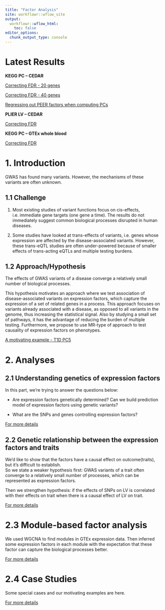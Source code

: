 ```yaml
---
title: "Factor Analysis"
site: workflowr::wflow_site
output:
  workflowr::wflow_html:
    toc: false
editor_options:
  chunk_output_type: console
---
```



# **Latest Results**

**KEGG PC -- CEDAR**

[Correcting FDR - 20 genes](https://xsun1229.github.io/factor_analysis_new/redo_correct_lfdr_20genes.html)

[Correcting FDR - 40 genes](https://xsun1229.github.io/factor_analysis_new/redo_correct_lfdr.html)

[Regressing out PEER factors when computing PCs](https://xsun1229.github.io/factor_analysis/pc_regress_out_peer.html)

**PLIER LV -- CEDAR**

[Correcting FDR](https://xsun1229.github.io/factor_analysis/redo_correct_lfdr_plier.html)

**KEGG PC -- GTEx whole blood**

[Correcting FDR](https://xsun1229.github.io/factor_analysis/redo_correct_lfdr_gtexwholeblood.html)

# **1. Introduction**

GWAS has found many variants. However, the mechanisms of these variants are often unknown. 

## **1.1 Challenge** 

(1) Most existing studies of variant functions focus on cis-effects, i.e. immediate gene targets (one gene a time). The results do not immediately suggest common biological processes disrupted in human diseases. 

(2) Some studies have looked at trans-effects of variants, i.e. genes whose expression are affected by the disease-associated variants. However, these trans-eQTL studies are often under-powered because of smaller effects of trans-acting eQTLs and multiple testing burdens. 

## **1.2 Approach/Hypothesis**

The effects of GWAS variants of a disease converge a relatively small number of biological processes. 

This hypothesis motivates an approach where we test association of disease-associated variants on expression factors, which capture the expression of a set of related genes in a process. This approach focuses on variants already associated with a disease, as opposed to all variants in the genome, thus increasing the statistical signal. Also by studying a small set of pathways, it has the advantage of reducing the burden of multiple testing. Furthermore, we propose to use MR-type of approach to test causality of expression factors on phenotypes. 

[A motivating example - T1D PC5](https://xsun1229.github.io/factor_analysis/T1D.html)

# **2. Analyses**

## **2.1 Understanding genetics of expression factors**

In this part, we're trying to answer the questions below:

- Are expression factors genetically determined? Can we build prediction model of expression factors using genetic variants?

- What are the SNPs and genes controlling expression factors?

[For more details](https://xsun1229.github.io/factor_analysis/variants_factors.html)


## **2.2 Genetic relationship between the expression factors and traits**

We'd like to show that the factors have a causal effect on outcome(traits), but it's difficult to establish.  
So we state a weaker hypothesis first: GWAS variants of a trait often converge to a relatively small number of processes, which can be represented as expression factors.

Then we strengthen hypothesis: if the effects of SNPs on LV is correlated with their effects on trait when there is a causal effect of LV on trait.

[For more details](https://xsun1229.github.io/factor_analysis/factors_traits.html)

# **2.3 Module-based factor analysis**

We used WGCNA to find modules in GTEx expression data. Then inferred some expression factors in each module with the expectation that these factor can capture the biological processes better. 

[For more details](https://xsun1229.github.io/factor_analysis/module_based_factors.html)


# **2.4 Case Studies**

Some special cases and our motivating examples are here.

[For more details](https://xsun1229.github.io/factor_analysis/case_studies.html)

